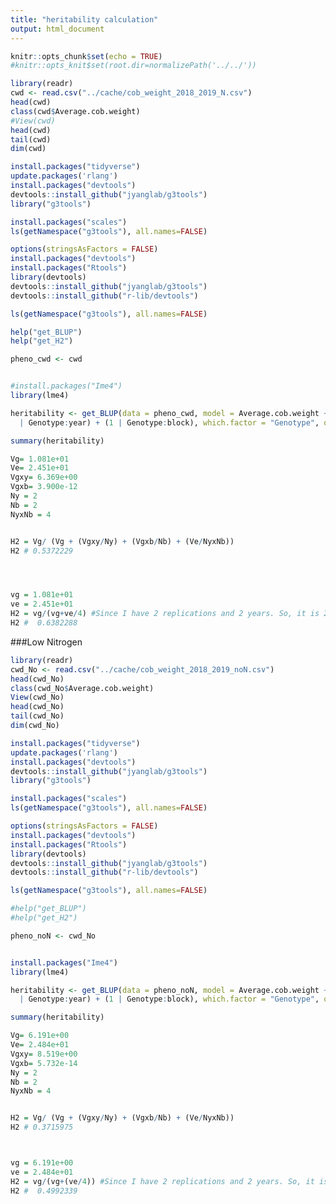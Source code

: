 ```yaml
---
title: "heritability calculation"
output: html_document
---
```



```r
knitr::opts_chunk$set(echo = TRUE)
#knitr::opts_knit$set(root.dir=normalizePath('../../')) 
```



```r
library(readr)
cwd <- read.csv("../cache/cob_weight_2018_2019_N.csv")
head(cwd)
class(cwd$Average.cob.weight)
#View(cwd)
head(cwd)
tail(cwd)
dim(cwd)

```



```r
install.packages("tidyverse")
update.packages('rlang')
install.packages("devtools")
devtools::install_github("jyanglab/g3tools")
library("g3tools")
```

```r
install.packages("scales")
ls(getNamespace("g3tools"), all.names=FALSE)
```


```r
options(stringsAsFactors = FALSE) 
install.packages("devtools")
install.packages("Rtools")
library(devtools)
devtools::install_github("jyanglab/g3tools")
devtools::install_github("r-lib/devtools")

```




```r
ls(getNamespace("g3tools"), all.names=FALSE)

help("get_BLUP")
help("get_H2")

```



```r
pheno_cwd <- cwd 


#install.packages("Ime4")
library(lme4)
```

```r
heritability <- get_BLUP(data = pheno_cwd, model = Average.cob.weight ~ (1 | Genotype) + (1 | year) + (1 | block) + (1 | sb) + (1 | spb) + (1
  | Genotype:year) + (1 | Genotype:block), which.factor = "Genotype", outfile = "heritability.csv")

```


```r
summary(heritability)
```


```r
Vg= 1.081e+01
Ve= 2.451e+01
Vgxy= 6.369e+00
Vgxb= 3.900e-12
Ny = 2
Nb = 2
NyxNb = 4


H2 = Vg/ (Vg + (Vgxy/Ny) + (Vgxb/Nb) + (Ve/NyxNb))
H2 # 0.5372229




vg = 1.081e+01
ve = 2.451e+01
H2 = vg/(vg+ve/4) #Since I have 2 replications and 2 years. So, it is 2x2= 4
H2 #  0.6382288

```


###Low Nitrogen
```r
library(readr)
cwd_No <- read.csv("../cache/cob_weight_2018_2019_noN.csv")
head(cwd_No)
class(cwd_No$Average.cob.weight)
View(cwd_No)
head(cwd_No)
tail(cwd_No)
dim(cwd_No)

```



```r
install.packages("tidyverse")
update.packages('rlang')
install.packages("devtools")
devtools::install_github("jyanglab/g3tools")
library("g3tools")
```

```r
install.packages("scales")
ls(getNamespace("g3tools"), all.names=FALSE)
```


```r
options(stringsAsFactors = FALSE) 
install.packages("devtools")
install.packages("Rtools")
library(devtools)
devtools::install_github("jyanglab/g3tools")
devtools::install_github("r-lib/devtools")

```
```r
ls(getNamespace("g3tools"), all.names=FALSE)

#help("get_BLUP")
#help("get_H2")

```



```r
pheno_noN <- cwd_No 


install.packages("Ime4")
library(lme4)
```

```r
heritability <- get_BLUP(data = pheno_noN, model = Average.cob.weight ~ (1 | Genotype) + (1 | year) + (1 | block) + (1 | sb) + (1 | spb) + (1
  | Genotype:year) + (1 | Genotype:block), which.factor = "Genotype", outfile = "heritability.csv")

```


```r
summary(heritability)
```


```r
Vg= 6.191e+00
Ve= 2.484e+01
Vgxy= 8.519e+00
Vgxb= 5.732e-14
Ny = 2
Nb = 2
NyxNb = 4


H2 = Vg/ (Vg + (Vgxy/Ny) + (Vgxb/Nb) + (Ve/NyxNb))
H2 # 0.3715975



vg = 6.191e+00
ve = 2.484e+01
H2 = vg/(vg+(ve/4)) #Since I have 2 replications and 2 years. So, it is 2x2= 4
H2 #  0.4992339

```
